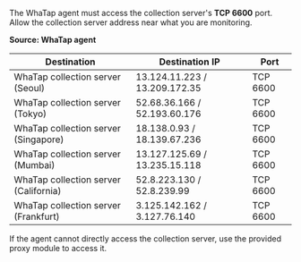 The WhaTap agent must access the collection server's **TCP 6600** port. Allow the collection server address near what you are monitoring.

**Source: WhaTap agent**

| Destination                                              | Destination IP                | Port     |
| -------------------------------------------------------- | ----------------------------- | -------- |
| WhaTap collection server (Seoul)      | 13.124.11.223 / 13.209.172.35 | TCP 6600 |
| WhaTap collection server (Tokyo)      | 52.68.36.166 / 52.193.60.176  | TCP 6600 |
| WhaTap collection server (Singapore)  | 18.138.0.93 / 18.139.67.236   | TCP 6600 |
| WhaTap collection server (Mumbai)     | 13.127.125.69 / 13.235.15.118 | TCP 6600 |
| WhaTap collection server (California) | 52.8.223.130 / 52.8.239.99    | TCP 6600 |
| WhaTap collection server (Frankfurt)  | 3.125.142.162 / 3.127.76.140  | TCP 6600 |

If the agent cannot directly access the collection server, use the provided proxy module to access it.

<ImgLang img='proxy.png' desc='Proxy' />
